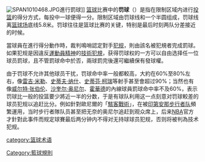 {{Otheruses|subject=籃球比賽中的罰球|other='''罚球'''的其他含义|罰球}}
{{unreferenced|time=2013-12-15T05:12:33+00:00}}
{{expand|time=2011-07-01T07:54:04+00:00}}
{{noteTA
|G1=NBA
|1=zh-hans:米; zh-hant:公尺;
|2=zh-hans:砍鲨战术; zh-hant:駭客戰術;
}}
[[Image:SPAN1010468.JPG|thumb]]進行罰球]]
[[篮球|篮球]]比赛中的'''罚球'''（{{lang-en|'''Free Throw'''}}）是指在限制区域内进行[[投篮|投篮]]的得分方式，每投中一球便得一分。限制区域由罚球线和一个半圆组成，罚球线离[[篮球场|篮球场]]底线5.8米。罚球往往是篮球比赛的关键，特别是最后时刻两队分差接近的时候。

當球員在進行得分動作時，裁判鳴哨認定對手[[侵人犯規|犯规]]，則由該名被犯規者完成罰球。如果犯规是因違反[[運動員精神|運動員精神]]的[[技術犯規|技術犯規]]，获得罚球权的一方可以自由选择任一位球员罰球，且不管罰球命中於否，兩球罰完後還可繼續保有發球權。

由于罚球不允许其他球员干扰，罚球命中率一般都較高，大約在60%至80%左右，像[[雷吉·米勒|雷吉·米勒]]、[[史蒂夫·纳什|史蒂夫·纳什]]、[[史蒂芬·柯瑞|史蒂芬·柯瑞]]等射手甚至會超过90%；当然也有像[[威尔特·张伯伦|威尔特·张伯伦]]、[[沙奎尔·奥尼尔|沙奎尔·奥尼尔]]、[[霍華德|霍華德]]的內線球員罰球命中率不及60%，表示罚球比一般的投篮要少將近一半的分数，于是有球队利用这一点刻意对罚球較差的球员犯规以追赶比分。例如針對歐尼爾的「[[駭客戰術|駭客戰術]]」，在{{le|2000年NBA总决赛|2000 NBA Finals|2000年总决赛}}被[[印第安那步行者队|印第安那步行者队]]頻繁運用，当时步行者隊队员甚至把无奈的奥尼尔追赶到观众席上，后来[[NBA|NBA]]官方才針對此事件而规定球賽最后两分钟内不得对无持球球员犯规，否则将被判為技术犯规。

{{籃球小作品}}
[[category:篮球术语|category:篮球术语]]
[[Category:籃球規則|Category:籃球規則]]